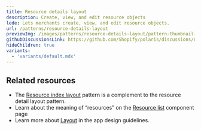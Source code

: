 ```yaml
---
title: Resource details layout
description: Create, view, and edit resource objects
lede: Lets merchants create, view, and edit resource objects.
url: /patterns/resource-details-layout
previewImg: /images/patterns/resource-details-layout/pattern-thumbnail-resource-details.png
githubDiscussionsLink: https://github.com/Shopify/polaris/discussions/8216
hideChildren: true
variants:
  - 'variants/default.mdx'
---
```


<Variants variants={frontmatter.variants} />

<Stack gap="400">

## Related resources

- The [Resource index layout](/patterns/resource-index-layout) pattern is a complement to the resource detail layout pattern.
- Learn about the meaning of “resources” on the [Resource list](/components/lists/resource-list) component page
- Learn more about [Layout](https://shopify.dev/apps/design-guidelines/layout) in the app design guidelines.

</Stack>
